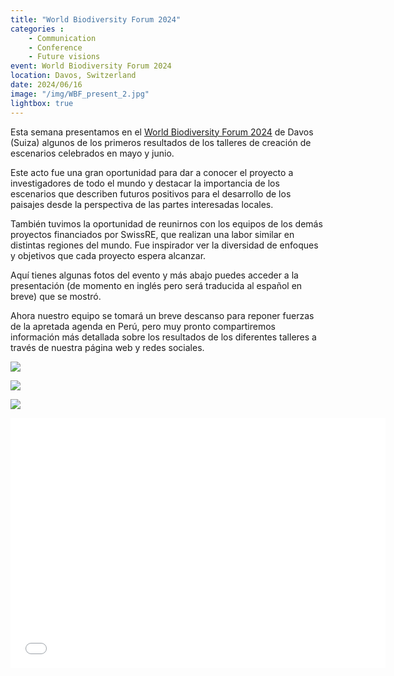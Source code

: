 ```yaml
---
title: "World Biodiversity Forum 2024"
categories : 
    - Communication
    - Conference
    - Future visions
event: World Biodiversity Forum 2024
location: Davos, Switzerland
date: 2024/06/16
image: "/img/WBF_present_2.jpg"
lightbox: true
---
```


Esta semana presentamos en el [World Biodiversity Forum 2024](https://www.worldbiodiversityforum.org/en/wbf-2024) de Davos (Suiza) algunos de los primeros resultados de los talleres de creación de escenarios celebrados en mayo y junio. 

Este acto fue una gran oportunidad para dar a conocer el proyecto a investigadores de todo el mundo y destacar la importancia de los escenarios que describen futuros positivos para el desarrollo de los paisajes desde la perspectiva de las partes interesadas locales.

También tuvimos la oportunidad de reunirnos con los equipos de los demás proyectos financiados por SwissRE, que realizan una labor similar en distintas regiones del mundo. Fue inspirador ver la diversidad de enfoques y objetivos que cada proyecto espera alcanzar.

Aquí tienes algunas fotos del evento y más abajo puedes acceder a la presentación (de momento en inglés pero será traducida al español en breve) que se mostró. 

Ahora nuestro equipo se tomará un breve descanso para reponer fuerzas de la apretada agenda en Perú, pero muy pronto compartiremos información más detallada sobre los resultados de los diferentes talleres a través de nuestra página web y redes sociales.

::: {layout-nrow=2}
![](/img/WBF_present.jpg){group="my-gallery"}

![](/img/WBF_group.jpg){group="my-gallery"}

![](/img/WBF_meeting.jpg){group="my-gallery"}

:::

```{=html}
<div class="embed-container">
  <p align="center"><iframe width="600" height="400" src="/media/WBF_pres_1962024.pdf" style="border: 0.5px" ></iframe
  /p>
</div>
```



